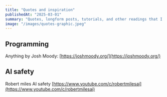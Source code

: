 ```yaml
---
title: "Quotes and inspiration"
publishedAt: "2025-03-01"
summary: "Quotes, longform posts, tutorials, and other readings that I draw personal inspiration from. A collection of the writings, quotes, and resources that have shaped my thinking and approach to software engineering."
image: "/images/quotes-graphic.jpeg"
---
```


## Programming

Anything by Josh Moody: [https://joshmoody.org/](https://joshmoody.org/)

## AI safety

Robert miles AI safety [https://www.youtube.com/c/robertmilesai](https://www.youtube.com/c/robertmilesai)